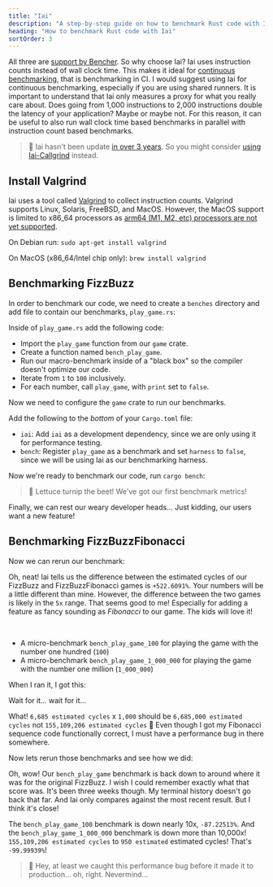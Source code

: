 ```yaml
---
title: "Iai"
description: "A step-by-step guide on how to benchmark Rust code with Iai"
heading: "How to benchmark Rust code with Iai"
sortOrder: 3
---
```



<Benchmarking />

<FizzBuzzRust />

<StepByStepRust />

<MicroVsMacro />

<BenchmarkingRust />

All three are [support by Bencher](/docs/explanation/adapters/). So why choose Iai?
Iai uses instruction counts instead of wall clock time.
This makes it ideal for [continuous benchmarking](/docs/explanation/continuous-benchmarking/), that is benchmarking in CI.
I would suggest using Iai for continuous benchmarking, especially if you are using shared runners.
It is important to understand that Iai only measures a proxy for what you really care about.
Does going from 1,000 instructions to 2,000 instructions double the latency of your application?
Maybe or maybe not.
For this reason, it can be useful to also run wall clock time based benchmarks in parallel with instruction count based benchmarks.

> 🐰 Iai hasn't been update [in over 3 years](https://github.com/bheisler/iai/commits/main/). So you might consider [using Iai-Callgrind](/docs/explanation/adapters/#-rust-iai-callgrind) instead.

## Install Valgrind

Iai uses a tool called [Valgrind](https://valgrind.org/) to collect instruction counts.
Valgrind supports Linux, Solaris, FreeBSD, and MacOS.
However, the MacOS support is limited to x86_64 processors as [arm64 (M1, M2, etc) processors are not yet supported](https://github.com/LouisBrunner/valgrind-macos/issues/56).

On Debian run: `sudo apt-get install valgrind`

On MacOS (x86_64/Intel chip only): `brew install valgrind`

<FizzBuzzRefactor />

## Benchmarking FizzBuzz

In order to benchmark our code, we need to create a `benches` directory and add file to contain our benchmarks, `play_game.rs`:

<GameBenchesTree />

Inside of `play_game.rs` add the following code:

<FizzBuzzRefactorBenchesCode />

- Import the `play_game` function from our `game` crate.
- Create a function named `bench_play_game`.
- Run our macro-benchmark inside of a "black box" so the compiler doesn't optimize our code.
- Iterate from `1` to `100` inclusively.
- For each number, call `play_game`, with `print` set to `false`.

Now we need to configure the `game` crate to run our benchmarks.

Add the following to the _bottom_ of your `Cargo.toml` file:

<GameCargoToml />

- `iai`: Add `iai` as a development dependency, since we are only using it for performance testing.
- `bench`: Register `play_game` as a benchmark and set `harness` to `false`, since we will be using Iai as our benchmarking harness.

Now we're ready to benchmark our code, run `cargo bench`:

<BenchPlayGameOutput />

> 🐰 Lettuce turnip the beet! We've got our first benchmark metrics!

Finally, we can rest our weary developer heads...
Just kidding, our users want a new feature!

<FizzBuzzFibonacciRust>
  <PlayGameRustCode />
</FizzBuzzFibonacciRust>

## Benchmarking FizzBuzzFibonacci

Now we can rerun our benchmark:

<BenchPlayGameFibonacciOutput />

Oh, neat! Iai tells us the difference between the estimated cycles of our FizzBuzz and FizzBuzzFibonacci games is `+522.6091%`.
Your numbers will be a little different than mine.
However, the difference between the two games is likely in the `5x` range.
That seems good to me! Especially for adding a feature as fancy sounding as _Fibonacci_ to our game.
The kids will love it!

<FizzBuzzFibonacciOpenRust>
  <FizzBuzzFibonacciOpenRustCode />
</FizzBuzzFibonacciOpenRust>

<TheEnd />

<br />

<OnFire />

<BenchPlayGameOnFireCode />

- A micro-benchmark `bench_play_game_100` for playing the game with the number one hundred (`100`)
- A micro-benchmark `bench_play_game_1_000_000` for playing the game with the number one million (`1_000_000`)

When I ran it, I got this:

<BenchPlayGameOnFireOutputStart />

Wait for it... wait for it...

<BenchPlayGameOnFireOutput />

What! `6,685 estimated cycles` x `1,000` should be `6,685,000 estimated cycles` not `155,109,206 estimated cycles` 🤯
Even though I got my Fibonacci sequence code functionally correct, I must have a performance bug in there somewhere.

<FizzBuzzFibonacciFixRust />

Now lets rerun those benchmarks and see how we did:

<BenchPlayGameFixOutput />

Oh, wow! Our `bench_play_game` benchmark is back down to around where it was for the original FizzBuzz.
I wish I could remember exactly what that score was. It's been three weeks though.
My terminal history doesn't go back that far.
And Iai only compares against the most recent result.
But I think it's close!

The `bench_play_game_100` benchmark is down nearly 10x, `-87.22513%`.
And the `bench_play_game_1_000_000` benchmark is down more than 10,000x! `155,109,206 estimated cycles` to `950 estimated` estimated cycles!
That's `-99.99939%`!

> 🐰 Hey, at least we caught this performance bug before it made it to production... oh, right. Nevermind...

<CatchInCi />

<CatchInCiOutput />

<CatchInCiPlot />

<CatchInCiPlotRustBench title="How to Benchmark Rust with Iai" />

<BencherFooter />
